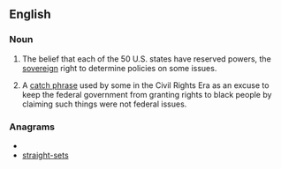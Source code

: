 ==English==
{{wikipedia}}

===Noun===
{{en-plural-noun|[[state]]s' [[right]]s}}
# {{US|politics}} The belief that each of the 50 U.S. states have reserved powers, the [[sovereign]] right to determine policies on some issues.
# {{US|politics}} A [[catch phrase]] used by some in the Civil Rights Era as an excuse to keep the federal government from granting rights to black people by claiming such things were not federal issues.

===Anagrams===
* {{alphagram|aeghirsssttt}}
* [[straight-sets#English|straight-sets]]